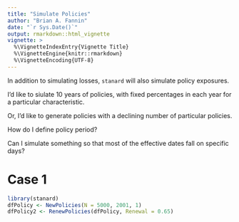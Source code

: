 ```yaml
---
title: "Simulate Policies"
author: "Brian A. Fannin"
date: "`r Sys.Date()`"
output: rmarkdown::html_vignette
vignette: >
  %\VignetteIndexEntry{Vignette Title}
  %\VignetteEngine{knitr::rmarkdown}
  %\VignetteEncoding{UTF-8}
---
```


In addition to simulating losses, `stanard` will also simulate policy exposures. 

I'd like to siulate 10 years of policies, with fixed percentages in each year for a particular characteristic.

Or, I'd like to generate policies with a declining number of particular policies.

How do I define policy period?

Can I simulate something so that most of the effective dates fall on specific days?

# Case 1

```r
library(stanard)
dfPolicy <- NewPolicies(N = 5000, 2001, 1)
dfPolicy2 <- RenewPolicies(dfPolicy, Renewal = 0.65)
```

